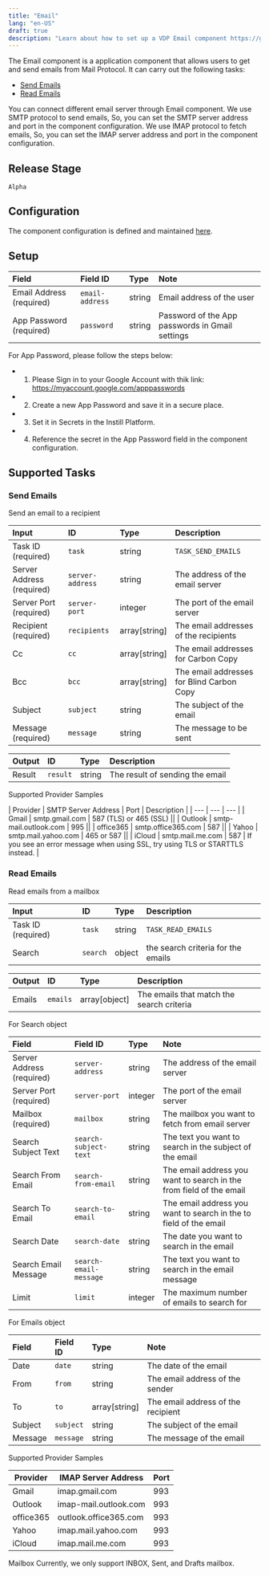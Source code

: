 ```yaml
---
title: "Email"
lang: "en-US"
draft: true
description: "Learn about how to set up a VDP Email component https://github.com/instill-ai/instill-core"
---
```


The Email component is a application component that allows users to get and send emails from Mail Protocol.
It can carry out the following tasks:

- [Send Emails](#send-emails)
- [Read Emails](#read-emails)

You can connect different email server through Email component.
We use SMTP protocol to send emails, So, you can set the SMTP server address and port in the component configuration.
We use IMAP protocol to fetch emails, So, you can set the IMAP server address and port in the component configuration.

## Release Stage

`Alpha`



## Configuration

The component configuration is defined and maintained [here](https://github.com/instill-ai/component/blob/main/application/email/v0/config/definition.json).




## Setup


| Field | Field ID | Type | Note |
| :--- | :--- | :--- | :--- |
| Email Address (required) | `email-address` | string | Email address of the user |
| App Password (required) | `password` | string | Password of the App passwords in Gmail settings |

For App Password, please follow the steps below:
 - 1. Please Sign in to your Google Account with thik link: https://myaccount.google.com/apppasswords
 - 2. Create a new App Password and save it in a secure place.
 - 3. Set it in Secrets in the Instill Platform.
 - 4. Reference the secret in the App Password field in the component configuration.


## Supported Tasks

### Send Emails

Send an email to a recipient


| Input | ID | Type | Description |
| :--- | :--- | :--- | :--- |
| Task ID (required) | `task` | string | `TASK_SEND_EMAILS` |
| Server Address (required) | `server-address` | string | The address of the email server |
| Server Port (required) | `server-port` | integer | The port of the email server |
| Recipient (required) | `recipients` | array[string] | The email addresses of the recipients |
| Cc | `cc` | array[string] | The email addresses for Carbon Copy |
| Bcc | `bcc` | array[string] | The email addresses for Blind Carbon Copy |
| Subject | `subject` | string | The subject of the email |
| Message (required) | `message` | string | The message to be sent |



| Output | ID | Type | Description |
| :--- | :--- | :--- | :--- |
| Result | `result` | string | The result of sending the email |


Supported Provider Samples

| Provider | SMTP Server Address | Port | Description |
| --- | --- | --- |
| Gmail | smtp.gmail.com | 587 (TLS) or 465 (SSL) ||
| Outlook | smtp-mail.outlook.com | 995 ||
| office365 | smtp.office365.com | 587 ||
| Yahoo | smtp.mail.yahoo.com | 465 or 587 ||
| iCloud | smtp.mail.me.com | 587 | If you see an error message when using SSL, try using TLS or STARTTLS instead. |



### Read Emails

Read emails from a mailbox


| Input | ID | Type | Description |
| :--- | :--- | :--- | :--- |
| Task ID (required) | `task` | string | `TASK_READ_EMAILS` |
| Search | `search` | object | the search criteria for the emails |



| Output | ID | Type | Description |
| :--- | :--- | :--- | :--- |
| Emails | `emails` | array[object] | The emails that match the search criteria |


For Search object

| Field | Field ID | Type | Note |
| :--- | :--- | :--- | :--- |
| Server Address (required) | `server-address` | string | The address of the email server |
| Server Port (required) | `server-port` | integer | The port of the email server |
| Mailbox (required) | `mailbox` | string | The mailbox you want to fetch from email server |
| Search Subject Text | `search-subject-text` | string | The text you want to search in the subject of the email |
| Search From Email | `search-from-email` | string | The email address you want to search in the from field of the email |
| Search To Email | `search-to-email` | string | The email address you want to search in the to field of the email |
| Search Date | `search-date` | string | The date you want to search in the email |
| Search Email Message | `search-email-message` | string | The text you want to search in the email message |
| Limit | `limit` | integer | The maximum number of emails to search for |


For Emails object

| Field | Field ID | Type | Note |
| :--- | :--- | :--- | :--- |
| Date | `date` | string | The date of the email |
| From | `from` | string | The email address of the sender |
| To | `to` | array[string] | The email address of the recipient |
| Subject | `subject` | string | The subject of the email |
| Message | `message` | string | The message of the email |


Supported Provider Samples

| Provider | IMAP Server Address | Port |
| --- | --- | --- |
| Gmail | imap.gmail.com | 993 |
| Outlook | imap-mail.outlook.com | 993 |
| office365 | outlook.office365.com | 993 |
| Yahoo | imap.mail.yahoo.com | 993 |
| iCloud | imap.mail.me.com | 993 |

Mailbox
Currently, we only support INBOX, Sent, and Drafts mailbox.
